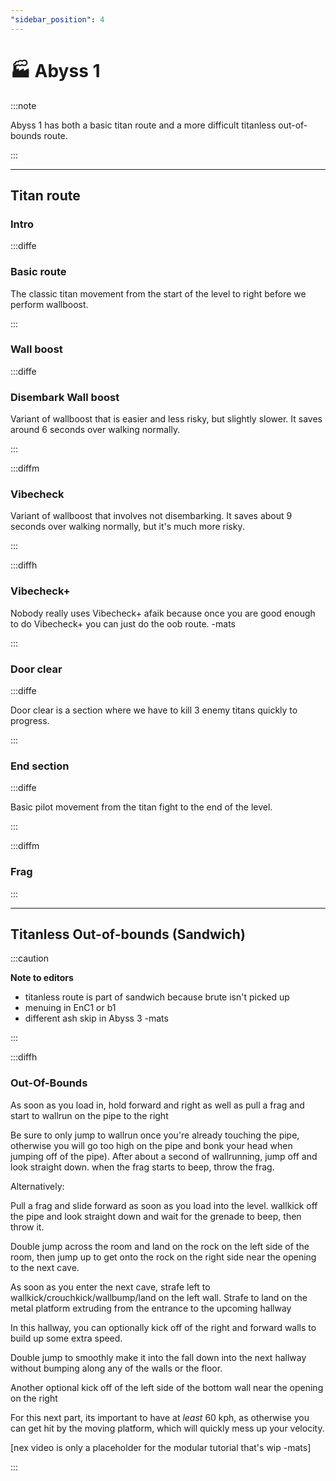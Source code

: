 ```yaml
---
"sidebar_position": 4
---
```



# 🏭 Abyss 1

:::note

Abyss 1 has both a basic titan route and a more difficult titanless out-of-bounds route. 

:::

---

## Titan route

### Intro


:::diffe

### Basic route

The classic titan movement from the start of the level to right before we perform wallboost.

<YouTube youTubeId="s-piNOtHyBE" />

:::

### Wall boost

:::diffe

### Disembark Wall boost

Variant of wallboost that is easier and less risky, but slightly slower. It saves around 6 seconds over walking normally.

<YouTube youTubeId="R7iD7tNfb90" />

:::

:::diffm

### Vibecheck

Variant of wallboost that involves not disembarking. It saves about 9 seconds over walking normally, but it's much more risky.

<YouTube youTubeId="25TwYpWiR6c" />

:::

:::diffh

### Vibecheck+

Nobody really uses Vibecheck+ afaik because once you are good enough to do Vibecheck+ you can just do the oob route. -mats

:::


### Door clear

:::diffe

Door clear is a section where we have to kill 3 enemy titans quickly to progress.

<YouTube youTubeId="w-b86nggg94" />


:::

### End section

:::diffe

Basic pilot movement from the titan fight to the end of the level.

<YouTube youTubeId="x_jsq1TD6GY" />

:::

:::diffm

### Frag

:::

---

## Titanless Out-of-bounds (Sandwich)

:::caution

**Note to editors**
- titanless route is part of sandwich because brute isn't picked up
- menuing in EnC1 or b1
- different ash skip in Abyss 3 -mats

:::

:::diffh

### Out-Of-Bounds
As soon as you load in, hold forward and right as well as pull a frag and start to wallrun on the pipe to the right 

Be sure to only jump to wallrun once you're already touching the pipe, otherwise you will go too high on the pipe and bonk your head when jumping off of the pipe). After about a second of wallrunning, jump off and look straight down. when the frag starts to beep, throw the frag.

Alternatively:

Pull a frag and slide forward as soon as you load into the level. wallkick off the pipe and look straight down and wait for the grenade to beep, then throw it. 

Double jump across the room and land on the rock on the left side of the room, then jump up to get onto the rock on the right side near the opening to the next cave.

As soon as you enter the next cave, strafe left to wallkick/crouchkick/wallbump/land on the left wall. Strafe to land on the metal platform extruding from the entrance to the upcoming hallway

In this hallway, you can optionally kick off of the right and forward walls to build up some extra speed.

Double jump to smoothly make it into the fall down into the next hallway without bumping along any of the walls or the floor. 

Another optional kick off of the left side of the bottom wall near the opening on the right

For this next part, its important to have at *least* 60 kph, as otherwise you can get hit by the moving platform, which will quickly mess up your velocity. 

<YouTube youTubeId="CDf8SRUiXHk?si=B3wjfQyTqaTxOhu0" />

[nex video is only a placeholder for the modular tutorial that's wip -mats]

:::
